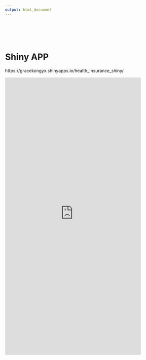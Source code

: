 ---
output: html_document
---


<div class="row" style="padding-top: 60px;">


# Shiny APP

https://gracekongyx.shinyapps.io/health_insurance_shiny/


<iframe src="https://gracekongyx.shinyapps.io/health_insurance_shiny/" style="border: none; width: 440px; height: 900px"></iframe>


